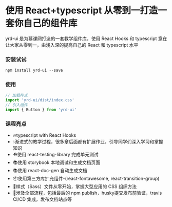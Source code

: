 
<Meta title="Welcome" />

# 使用 React+typescript 从零到一打造一套你自己的组件库
yrd-ui 是为慕课网打造的一套教学组件库，使用 React Hooks 和 typescript
意在让大家从零到一，由浅入深的提高自己的 React 和 typescript 水平
### 安装试试
~~~javascript
npm install yrd-ui --save
~~~
### 使用
~~~javascript
// 加载样式
import 'yrd-ui/dist/index.css'
// 引入组件
import { Button } from 'yrd-ui'
~~~
### 课程亮点
* 🔥typescript with React Hooks
* 💧渐进式的教学过程，很多章后面都有扩展作业，引导同学们深入学习和掌握知识
* ⛑️使用 react-testing-library 完成单元测试
* 📚使用 storybook 本地调试和生成文档页面
* 📚使用 react-doc-gen 自动生成文档
* 📦使用第三方库扩充组件-(react-fontawesome, react-transition-group)
* 🌹样式（Sass）文件从零开始，掌握大型应用的 CSS 组织方法
* 🎉涉及全部流程，包括最后的 npm publish，husky提交发布前验证，travis CI/CD 集成，发布文档站点等